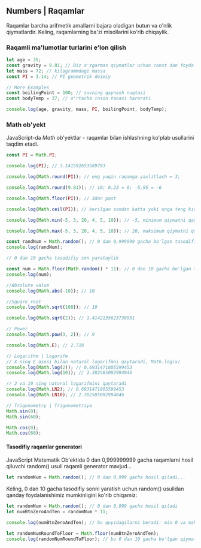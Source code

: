 ## Numbers | Raqamlar

Raqamlar barcha arifmetik amallarni bajara oladigan butun va o'nlik qiymatlardir.
Keling, raqamlarning ba'zi misollarini ko'rib chiqaylik.

### Raqamli ma'lumotlar turlarini e'lon qilish

```js copy
let age = 35;
const gravity = 9.81; // Biz o'zgarmas qiymatlar uchun const dan foydalanamiz, yerning tortishish kuchi m/s2
let mass = 72; // kilogrammdagi massa
const PI = 3.14; // PI geometrik doimiy

// More Examples
const boilingPoint = 100; // suvning qaynash nuqtasi
const bodyTemp = 37; // o'rtacha inson tanasi harorati

console.log(age, gravity, mass, PI, boilingPoint, bodyTemp);
```

### Math ob'yekt

JavaScript-da _Math_ ob'yektlar - raqamlar bilan ishlashning ko'plab usullarini taqdim etadi.

```js copy
const PI = Math.PI;

console.log(PI); // 3.141592653589793

console.log(Math.round(PI)); // eng yaqin raqamga yaxlitlash = 3;

console.log(Math.round(9.81)); // 10; 0.23 = 0; -5.95 = -6

console.log(Math.floor(PI)); // 3dan past

console.log(Math.ceil(PI)); // berilgan sondan katta yoki unga teng kichikroq butun sonni qaytaradi. .95 = 1; 7.004 = 8;

console.log(Math.min(-5, 3, 20, 4, 5, 10)); // -5, minimum qiymatni qaytaradi

console.log(Math.max(-5, 3, 20, 4, 5, 10)); // 20, maksimum qiymatni qaytaradi

const randNum = Math.random(); // 0 dan 0,999999 gacha bo'lgan tasodifiy sonni yaratadi
console.log(randNum);

// 0 dan 10 gacha tasodifiy son yarataylik

const num = Math.floor(Math.random() * 11); // 0 dan 10 gacha bo'lgan tasodifiy sonni yaratadi
console.log(num);

//Absolute value
console.log(Math.abs(-10)); // 10

//Square root
console.log(Math.sqrt(100)); // 10

console.log(Math.sqrt(2)); // 1.4142135623730951

// Power
console.log(Math.pow(3, 2)); // 9

console.log(Math.E); // 2.718

// Logarithm | Logorifm
// X ning E asosi bilan natural logarifmni qaytaradi, Math.log(x)
console.log(Math.log(2)); // 0.6931471805599453
console.log(Math.log(10)); // 2.302585092994046

// 2 va 10 ning natural logarifmini qaytaradi
console.log(Math.LN2); // 0.6931471805599453
console.log(Math.LN10); // 2.302585092994046

// Trigonometry | Trigonometriya
Math.sin(0);
Math.sin(60);

Math.cos(0);
Math.cos(60);
```

#### Tasodifiy raqamlar generatori

JavaScript Matematik Ob'ektida 0 dan 0,999999999 gacha raqamlarni hosil qiluvchi random() usuli raqamli generator mavjud...

```js copy
let randomNum = Math.random(); // 0 dan 0,999 gacha hosil qiladi...
```

Keling, 0 dan 10 gacha tasodifiy sonni yaratish uchun random() usulidan qanday foydalanishimiz mumkinligini ko'rib chiqamiz:

```js copy
let randomNum = Math.random(); // 0 dan 0,999 gacha hosil qiladi
let numBtnZeroAndTen = randomNum * 11;

console.log(numBtnZeroAndTen); // bu quyidagilarni beradi: min 0 va maksimal 10,99

let randomNumRoundToFloor = Math.floor(numBtnZeroAndTen);
console.log(randomNumRoundToFloor); // bu 0 dan 10 gacha bo'lgan qiymatlarni beradi
```
